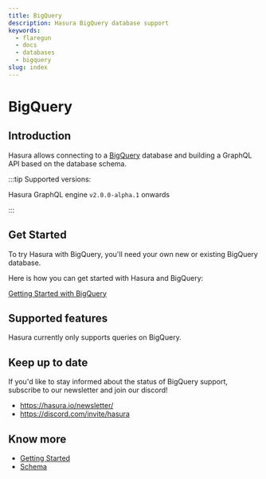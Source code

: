 ```yaml
---
title: BigQuery
description: Hasura BigQuery database support
keywords:
  - flaregun
  - docs
  - databases
  - bigquery
slug: index
---
```


# BigQuery

## Introduction

Hasura allows connecting to a
[BigQuery](https://cloud.google.com/bigquery) database and building a
GraphQL API based on the database schema.

:::tip Supported versions:

Hasura GraphQL engine `v2.0.0-alpha.1` onwards

:::

## Get Started

To try Hasura with BigQuery, you'll need your own new or existing
BigQuery database.

Here is how you can get started with Hasura and BigQuery:

[Getting Started with BigQuery](/graphql/core/databases/bigquery/getting-started.mdx)

<!--

 TODO: DB COMPATIBILITY

  1. :ref:`Hasura Cloud <database_bigquery_cloud>`: You'll need to be able to access your BigQuery database from Hasura Cloud.
  2. :ref:`Docker <database_bigquery_docker>`: Run Hasura with Docker and then connect your BigQuery database to Hasura.

 -->

## Supported features

Hasura currently only supports queries on BigQuery.

## Keep up to date

If you'd like to stay informed about the status of BigQuery support,
subscribe to our newsletter and join our discord!

- <https://hasura.io/newsletter/>
- <https://discord.com/invite/hasura>

## Know more

- [Getting Started](/graphql/core/databases/bigquery/getting-started.mdx)
- [Schema](/graphql/core/databases/bigquery/schema/index.mdx)

<!--
TODO: DB-COMPATIBILITY

  .. toctree::
    :maxdepth: 1
    :titlesonly:

    Schema <schema/index>
    Queries <queries/index>
    Mutations <mutations/index>
    Subscriptions <subscriptions/index>
    Supported BigQuery types <bigquery-types> -->
